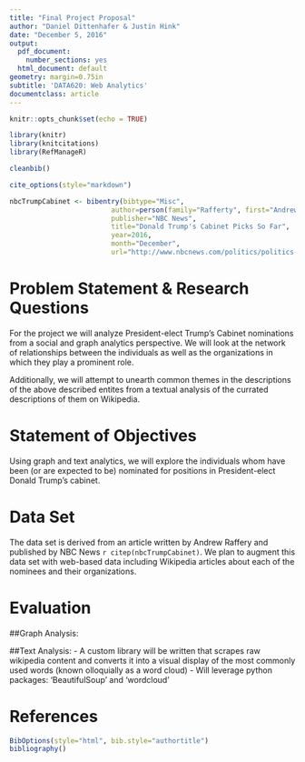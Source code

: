 ```yaml
---
title: "Final Project Proposal"
author: "Daniel Dittenhafer & Justin Hink"
date: "December 5, 2016"
output:
  pdf_document:
    number_sections: yes
  html_document: default
geometry: margin=0.75in
subtitle: 'DATA620: Web Analytics'
documentclass: article
---
```


```r
knitr::opts_chunk$set(echo = TRUE)
```

```r
library(knitr)
library(knitcitations)
library(RefManageR)

cleanbib()

cite_options(style="markdown")

nbcTrumpCabinet <- bibentry(bibtype="Misc",
                         author=person(family="Rafferty", first="Andrew"),
                         publisher="NBC News",
                         title="Donald Trump's Cabinet Picks So Far",
                         year=2016,
                         month="December",
                         url="http://www.nbcnews.com/politics/politics-news/donald-trump-s-cabinet-picks-so-far-n690296")

```

# Problem Statement & Research Questions

For the project we will analyze President-elect Trump's Cabinet nominations from a social and graph analytics perspective.  We will look at the network of relationships between the individuals as well as the organizations in which they play a prominent role.  

Additionally, we will attempt to unearth common themes in the descriptions of the above described entites from a textual analysis of the currated descriptions of them on Wikipedia. 

# Statement of Objectives

Using graph and text analytics, we will explore the individuals whom have been (or are expected to be) nominated for
positions in President-elect Donald Trump's cabinet.

# Data Set

The data set is derived from an article written by Andrew Raffery and published by NBC News `r citep(nbcTrumpCabinet)`. We plan to augment this data set with web-based data including Wikipedia articles about each of the nominees and their organizations.


# Evaluation

##Graph Analysis:

##Text Analysis:
- A custom library will be written that scrapes raw wikipedia content and converts it into a visual display of the most commonly used words (known olloquially as a word cloud)
- Will leverage python packages: 'BeautifulSoup' and 'wordcloud' 


# References

```r
BibOptions(style="html", bib.style="authortitle")
bibliography()
```
